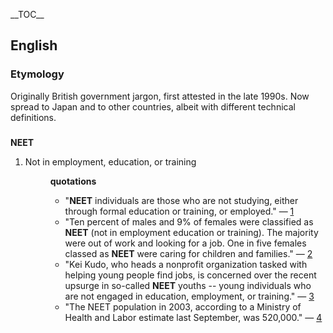 {{wikipedia}}
__TOC__
==English==
=== Etymology ===
Originally British government jargon, first attested in the late 1990s.  Now spread to Japan and to other countries, albeit with different technical definitions.
=== {{acronym}} ===
'''NEET'''
# Not in employment, education, or training
#:'''quotations'''
#:*"'''NEET''' individuals are those who are not studying, either through formal education or training, or employed." &mdash; [http://senet.lsc.gov.uk/search/sen_search_az_detail.cfm?ID=400]
#:*"Ten percent of males and 9% of females were classified as '''NEET''' (not in employment education or training). The majority were out of work and looking for a job. One in five females classed as '''NEET''' were caring for children and families." &mdash; [http://www.scotland.gov.uk/library5/education/edrf4-00.asp]
#:*"Kei Kudo, who heads a nonprofit organization tasked with helping young people find jobs, is concerned over the recent upsurge in so-called '''NEET''' youths -- young individuals who are not engaged in education, employment, or training." &mdash; [http://202.221.217.59/print/news/nn06-2004/nn20040619f2.htm]
#:*"The NEET population in 2003, according to a Ministry of Health and Labor estimate last September, was 520,000." &mdash; [http://www.washtimes.com/upi-breaking/20050209-112320-2197r.htm]